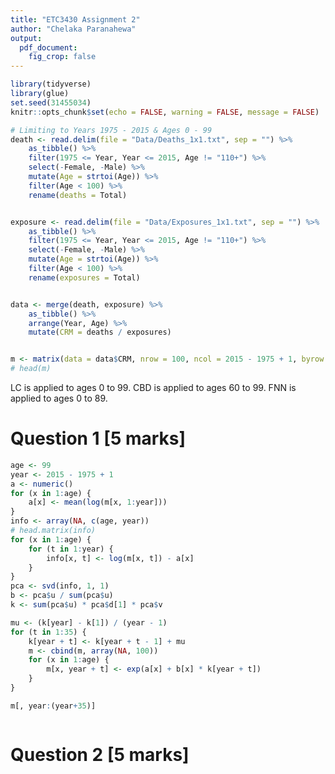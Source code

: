 ```yaml
---
title: "ETC3430 Assignment 2"
author: "Chelaka Paranahewa"
output: 
  pdf_document:
    fig_crop: false
---
```


```r
library(tidyverse)
library(glue)
set.seed(31455034)
knitr::opts_chunk$set(echo = FALSE, warning = FALSE, message = FALSE)
```


```r
# Limiting to Years 1975 - 2015 & Ages 0 - 99
death <- read.delim(file = "Data/Deaths_1x1.txt", sep = "") %>%
    as_tibble() %>%
    filter(1975 <= Year, Year <= 2015, Age != "110+") %>%
    select(-Female, -Male) %>%
    mutate(Age = strtoi(Age)) %>%
    filter(Age < 100) %>%
    rename(deaths = Total)


exposure <- read.delim(file = "Data/Exposures_1x1.txt", sep = "") %>%
    as_tibble() %>%
    filter(1975 <= Year, Year <= 2015, Age != "110+") %>%
    select(-Female, -Male) %>%
    mutate(Age = strtoi(Age)) %>%
    filter(Age < 100) %>%
    rename(exposures = Total)


data <- merge(death, exposure) %>%
    as_tibble() %>%
    arrange(Year, Age) %>%
    mutate(CRM = deaths / exposures)


m <- matrix(data = data$CRM, nrow = 100, ncol = 2015 - 1975 + 1, byrow = TRUE)
# head(m)
```

LC is applied to ages 0 to 99.
CBD is applied to ages 60 to 99.
FNN is applied to ages 0 to 89.

# Question 1 \[5 marks\]

```r
age <- 99
year <- 2015 - 1975 + 1
a <- numeric()
for (x in 1:age) {
    a[x] <- mean(log(m[x, 1:year]))
}
info <- array(NA, c(age, year))
# head.matrix(info)
for (x in 1:age) {
    for (t in 1:year) {
        info[x, t] <- log(m[x, t]) - a[x]
    }
}
pca <- svd(info, 1, 1)
b <- pca$u / sum(pca$u)
k <- sum(pca$u) * pca$d[1] * pca$v
```

```r
mu <- (k[year] - k[1]) / (year - 1)
for (t in 1:35) {
    k[year + t] <- k[year + t - 1] + mu
    m <- cbind(m, array(NA, 100))
    for (x in 1:age) {
        m[x, year + t] <- exp(a[x] + b[x] * k[year + t])
    }
}

m[, year:(year+35)]
```

```r
```

# Question 2 \[5 marks\]

```r
```